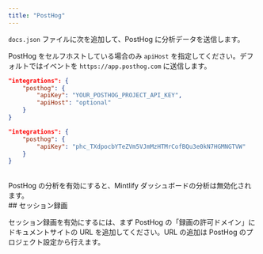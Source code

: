 ```yaml
---
title: "PostHog"
---
```


`docs.json` ファイルに次を追加して、PostHog に分析データを送信します。

PostHog をセルフホストしている場合のみ `apiHost` を指定してください。デフォルトではイベントを `https://app.posthog.com` に送信します。

<CodeGroup>

```json Analytics options in docs.json
"integrations": {
    "posthog": {
        "apiKey": "YOUR_POSTHOG_PROJECT_API_KEY",
        "apiHost": "optional"
    }
}
```

```json Example
"integrations": {
    "posthog": {
        "apiKey": "phc_TXdpocbYTeZVm5VJmMzHTMrCofBQu3e0kN7HGMNGTVW"
    }
}
```

</CodeGroup>

<br />

<Warning>
    PostHog の分析を有効にすると、Mintlify ダッシュボードの分析は無効化されます。
</Warning>

<div id="session-recordings">
  ## セッション録画
</div>

セッション録画を有効にするには、まず PostHog の「録画の許可ドメイン」にドキュメントサイトの URL を追加してください。URL の追加は PostHog のプロジェクト設定から行えます。